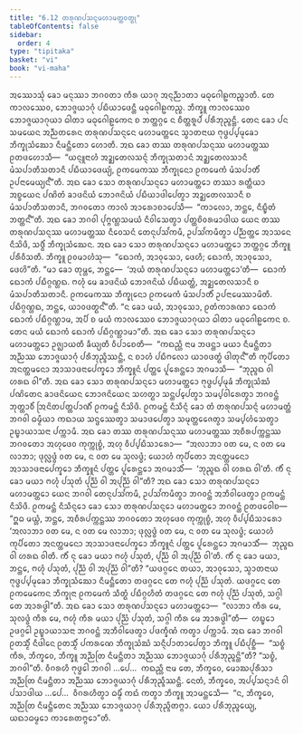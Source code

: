 ```yaml
---
title: "6.12 ᨲᩁᩩᨱᨸᩈᨶ᩠ᨶᨾᩉᩣᨾᨲ᩠ᨲᩅᨲ᩠ᨳᩩ"
tableOfContents: false
sidebar:
  order: 4
type: "tipitaka"
basket: "vi"
book: "vi-maha"
---
```



<DynamicBreadcrumb />

<Division number="283" book="vi-maha">

<Paragraph number="1286" book="vi-maha">
ᩋᩔᩮᩣᩈᩩᩴ ᨡᩮᩣ ᨾᨶᩩᩔᩣ ᨽᨣᩅᨲᩣ ᨠᩥᩁ ᨿᩣᨣᩩ ᩋᨶᩩᨬ᩠ᨬᩣᨲᩣ ᨾᨵᩩᨣᩮᩤᩊᨠᨬ᩠ᨧᩣᨲᩥ. ᨲᩮ ᨠᩣᩃᩔᩮᩅ, ᨽᩮᩣᨩ᩠ᨩᨿᩣᨣᩩᩴ ᨸᨭᩥᨿᩣᨴᩮᨶ᩠ᨲᩥ ᨾᨵᩩᨣᩮᩤᩊᨠᨬ᩠ᨧ. ᨽᩥᨠ᩠ᨡᩪ ᨠᩣᩃᩔᩮᩅ ᨽᩮᩣᨩ᩠ᨩᨿᩣᨣᩩᨿᩣ ᨵᩤᨲᩣ ᨾᨵᩩᨣᩮᩤᩊᨠᩮᨶ ᨧ ᨽᨲ᩠ᨲᨣ᩠ᨣᩮ ᨶ ᨧᩥᨲ᩠ᨲᩁᩪᨸᩴ ᨸᩁᩥᨽᩩᨬ᩠ᨩᨶ᩠ᨲᩥ. ᨲᩮᨶ ᨡᩮᩣ ᨸᨶ ᩈᨾᨿᩮᨶ ᩋᨬ᩠ᨬᨲᩁᩮᨶ ᨲᩁᩩᨱᨸᩈᨶ᩠ᨶᩮᨶ ᨾᩉᩣᨾᨲ᩠ᨲᩮᨶ ᩈ᩠ᩅᩣᨲᨶᩣᨿ ᨻᩩᨴ᩠ᨵᨸ᩠ᨸᨾᩩᨡᩮᩣ ᨽᩥᨠ᩠ᨡᩩᩈᩴᨥᩮᩣ ᨶᩥᨾᨶ᩠ᨲᩥᨲᩮᩣ ᩉᩮᩣᨲᩥ. ᩋᨳ ᨡᩮᩣ ᨲᩔ ᨲᩁᩩᨱᨸᩈᨶ᩠ᨶᩔ ᨾᩉᩣᨾᨲ᩠ᨲᩔ ᩑᨲᨴᩉᩮᩣᩈᩥ—  “ᨿᨶ᩠ᨶᩪᨶᩣᩉᩴ ᩋᨯ᩠ᨰᨲᩮᩃᩈᨶ᩠ᨶᩴ ᨽᩥᨠ᩠ᨡᩩᩈᨲᩣᨶᩴ ᩋᨯ᩠ᨰᨲᩮᩃᩈᩣᨶᩥ ᨾᩴᩈᨸᩣᨲᩥᩈᨲᩣᨶᩥ ᨸᨭᩥᨿᩣᨴᩮᨿ᩠ᨿᩴ, ᩑᨠᨾᩮᨠᩔ ᨽᩥᨠ᩠ᨡᩩᨶᩮᩣ ᩑᨠᨾᩮᨠᩴ ᨾᩴᩈᨸᩣᨲᩥᩴ ᩏᨸᨶᩣᨾᩮᨿ᩠ᨿᨶ᩺”ᨲᩥ. ᩋᨳ ᨡᩮᩣ ᩈᩮᩣ ᨲᩁᩩᨱᨸᩈᨶ᩠ᨶᩮᩣ ᨾᩉᩣᨾᨲ᩠ᨲᩮᩣ ᨲᩔᩣ ᩁᨲ᩠ᨲᩥᨿᩣ ᩋᨧ᩠ᨧᨿᩮᨶ ᨸᨱᩦᨲᩴ ᨡᩣᨴᨶᩦᨿᩴ ᨽᩮᩣᨩᨶᩦᨿᩴ ᨸᨭᩥᨿᩣᨴᩤᨸᩮᨲ᩠ᩅᩣ ᩋᨯ᩠ᨰᨲᩮᩃᩈᩣᨶᩥ ᨧ ᨾᩴᩈᨸᩣᨲᩥᩈᨲᩣᨶᩥ, ᨽᨣᩅᨲᩮᩣ ᨠᩣᩃᩴ ᩋᩣᩁᩮᩣᨧᩣᨸᩮᩈᩥ—  “ᨠᩣᩃᩮᩣ, ᨽᨶ᩠ᨲᩮ, ᨶᩥᨭ᩠ᨮᩥᨲᩴ ᨽᨲ᩠ᨲᨶ᩺”ᨲᩥ. ᩋᨳ ᨡᩮᩣ ᨽᨣᩅᩤ ᨸᩩᨻ᩠ᨻᨱ᩠ᩉᩈᨾᨿᩴ ᨶᩥᩅᩤᩈᩮᨲ᩠ᩅᩣ ᨸᨲ᩠ᨲᨧᩦᩅᩁᨾᩣᨴᩤᨿ ᨿᩮᨶ ᨲᩔ ᨲᩁᩩᨱᨸᩈᨶ᩠ᨶᩔ ᨾᩉᩣᨾᨲ᩠ᨲᩔ ᨶᩥᩅᩮᩈᨶᩴ ᨲᩮᨶᩩᨸᩈᩘᨠᨾᩥ, ᩏᨸᩈᩘᨠᨾᩥᨲ᩠ᩅᩣ ᨸᨬ᩠ᨬᨲ᩠ᨲᩮ ᩋᩣᩈᨶᩮ ᨶᩥᩈᩦᨴᩥ, ᩈᨴ᩠ᨵᩥᩴ ᨽᩥᨠ᩠ᨡᩩᩈᩴᨥᩮᨶ. ᩋᨳ ᨡᩮᩣ ᩈᩮᩣ ᨲᩁᩩᨱᨸᩈᨶ᩠ᨶᩮᩣ ᨾᩉᩣᨾᨲ᩠ᨲᩮᩣ ᨽᨲ᩠ᨲᨣ᩠ᨣᩮ ᨽᩥᨠ᩠ᨡᩪ ᨸᩁᩥᩅᩥᩈᨲᩥ. ᨽᩥᨠ᩠ᨡᩪ ᩑᩅᨾᩣᩉᩴᩈᩩ—  “ᨳᩮᩣᨠᩴ, ᩋᩣᩅᩩᩈᩮᩣ, ᨴᩮᩉᩥ; ᨳᩮᩣᨠᩴ, ᩋᩣᩅᩩᩈᩮᩣ, ᨴᩮᩉᩦ”ᨲᩥ. “ᨾᩣ ᨡᩮᩣ ᨲᩩᨾ᩠ᩉᩮ, ᨽᨶ᩠ᨲᩮ—  ‘ᩋᨿᩴ ᨲᩁᩩᨱᨸᩈᨶ᩠ᨶᩮᩣ ᨾᩉᩣᨾᨲ᩠ᨲᩮᩣ’ᨲᩥ—  ᨳᩮᩣᨠᩴ ᨳᩮᩣᨠᩴ ᨸᨭᩥᨣ᩠ᨣᨱ᩠ᩉᨳ. ᨻᩉᩩᩴ ᨾᩮ ᨡᩣᨴᨶᩦᨿᩴ ᨽᩮᩣᨩᨶᩦᨿᩴ ᨸᨭᩥᨿᨲ᩠ᨲᩴ, ᩋᨯ᩠ᨰᨲᩮᩃᩈᩣᨶᩥ ᨧ ᨾᩴᩈᨸᩣᨲᩥᩈᨲᩣᨶᩥ. ᩑᨠᨾᩮᨠᩔ ᨽᩥᨠ᩠ᨡᩩᨶᩮᩣ ᩑᨠᨾᩮᨠᩴ ᨾᩴᩈᨸᩣᨲᩥᩴ ᩏᨸᨶᩣᨾᩮᩔᩣᨾᩦᨲᩥ. ᨸᨭᩥᨣ᩠ᨣᨱ᩠ᩉᨳ, ᨽᨶ᩠ᨲᩮ, ᨿᩣᩅᨴᨲ᩠ᨳᨶ᩺”ᨲᩥ. “ᨶ ᨡᩮᩣ ᨾᨿᩴ, ᩋᩣᩅᩩᩈᩮᩣ, ᩑᨲᩴᨠᩣᩁᨱᩣ ᨳᩮᩣᨠᩴ ᨳᩮᩣᨠᩴ ᨸᨭᩥᨣ᩠ᨣᨱ᩠ᩉᩣᨾ, ᩋᨸᩥ ᨧ ᨾᨿᩴ ᨠᩣᩃᩔᩮᩅ ᨽᩮᩣᨩ᩠ᨩᨿᩣᨣᩩᨿᩣ ᨵᩤᨲᩣ ᨾᨵᩩᨣᩮᩤᩊᨠᩮᨶ ᨧ. ᨲᩮᨶ ᨾᨿᩴ ᨳᩮᩣᨠᩴ ᨳᩮᩣᨠᩴ ᨸᨭᩥᨣ᩠ᨣᨱ᩠ᩉᩣᨾᩣ”ᨲᩥ. ᩋᨳ ᨡᩮᩣ ᩈᩮᩣ ᨲᩁᩩᨱᨸᩈᨶ᩠ᨶᩮᩣ ᨾᩉᩣᨾᨲ᩠ᨲᩮᩣ ᩏᨩ᩠ᨫᩣᨿᨲᩥ ᨡᩥᨿ᩠ᨿᨲᩥ ᩅᩥᨸᩣᨧᩮᨲᩥ—  “ᨠᨳᨬ᩠ᩉᩥ ᨶᩣᨾ ᨽᨴᨶ᩠ᨲᩣ ᨾᨿᩣ ᨶᩥᨾᨶ᩠ᨲᩥᨲᩣ ᩋᨬ᩠ᨬᩔ ᨽᩮᩣᨩ᩠ᨩᨿᩣᨣᩩᩴ ᨸᩁᩥᨽᩩᨬ᩠ᨩᩥᩔᨶ᩠ᨲᩥ, ᨶ ᨧᩣᩉᩴ ᨸᨭᩥᨻᩃᩮᩣ ᨿᩣᩅᨴᨲ᩠ᨳᩴ ᨴᩤᨲᩩᨶ᩺”ᨲᩥ ᨠᩩᨸᩥᨲᩮᩣ ᩋᨶᨲ᩠ᨲᨾᨶᩮᩣ ᩋᩣᩈᩣᨴᨶᩣᨸᩮᨠ᩠ᨡᩮᩣ ᨽᩥᨠ᩠ᨡᩪᨶᩴ ᨸᨲ᩠ᨲᩮ ᨸᩪᩁᩮᨶ᩠ᨲᩮᩣ ᩋᨣᨾᩣᩈᩥ—  “ᨽᩩᨬ᩠ᨩᨳ ᩅᩤ ᩉᩁᨳ ᩅᩤ”ᨲᩥ. ᩋᨳ ᨡᩮᩣ ᩈᩮᩣ ᨲᩁᩩᨱᨸᩈᨶ᩠ᨶᩮᩣ ᨾᩉᩣᨾᨲ᩠ᨲᩮᩣ ᨻᩩᨴ᩠ᨵᨸ᩠ᨸᨾᩩᨡᩴ ᨽᩥᨠ᩠ᨡᩩᩈᩴᨥᩴ ᨸᨱᩦᨲᩮᨶ ᨡᩣᨴᨶᩦᨿᩮᨶ ᨽᩮᩣᨩᨶᩦᨿᩮᨶ ᩈᩉᨲ᩠ᨳᩣ ᩈᨶ᩠ᨲᨸ᩠ᨸᩮᨲ᩠ᩅᩣ ᩈᨾ᩠ᨸᩅᩤᩁᩮᨲ᩠ᩅᩣ ᨽᨣᩅᨶ᩠ᨲᩴ ᨽᩩᨲ᩠ᨲᩣᩅᩥᩴ ᩒᨶᩦᨲᨸᨲ᩠ᨲᨸᩣᨱᩥᩴ ᩑᨠᨾᨶ᩠ᨲᩴ ᨶᩥᩈᩦᨴᩥ. ᩑᨠᨾᨶ᩠ᨲᩴ ᨶᩥᩈᩥᨶ᩠ᨶᩴ ᨡᩮᩣ ᨲᩴ ᨲᩁᩩᨱᨸᩈᨶ᩠ᨶᩴ ᨾᩉᩣᨾᨲ᩠ᨲᩴ ᨽᨣᩅᩤ ᨵᨾ᩠ᨾᩥᨿᩣ ᨠᨳᩣᨿ ᩈᨶ᩠ᨴᩔᩮᨲ᩠ᩅᩣ ᩈᨾᩣᨴᨸᩮᨲ᩠ᩅᩣ ᩈᨾᩩᨲ᩠ᨲᩮᨩᩮᨲ᩠ᩅᩣ ᩈᨾ᩠ᨸᩉᩴᩈᩮᨲ᩠ᩅᩣ ᩏᨭ᩠ᨮᩣᨿᩣᩈᨶᩣ ᨸᨠ᩠ᨠᩣᨾᩥ.
</Paragraph>

<Paragraph number="1287" book="vi-maha">
ᩋᨳ ᨡᩮᩣ ᨲᩔ ᨲᩁᩩᨱᨸᩈᨶ᩠ᨶᩔ ᨾᩉᩣᨾᨲ᩠ᨲᩔ ᩋᨧᩥᩁᨸᨠ᩠ᨠᨶ᩠ᨲᩔ ᨽᨣᩅᨲᩮᩣ ᩋᩉᩩᨴᩮᩅ ᨠᩩᨠ᩠ᨠᩩᨧ᩠ᨧᩴ, ᩋᩉᩩ ᩅᩥᨸ᩠ᨸᨭᩥᩈᩣᩁᩮᩣ—  “ᩋᩃᩣᨽᩣ ᩅᨲ ᨾᩮ, ᨶ ᩅᨲ ᨾᩮ ᩃᩣᨽᩣ; ᨴᩩᩃᩖᨴ᩠ᨵᩴ ᩅᨲ ᨾᩮ, ᨶ ᩅᨲ ᨾᩮ ᩈᩩᩃᨴ᩠ᨵᩴ; ᨿᩮᩣᩉᩴ ᨠᩩᨸᩥᨲᩮᩣ ᩋᨶᨲ᩠ᨲᨾᨶᩮᩣ ᩋᩣᩈᩣᨴᨶᩣᨸᩮᨠ᩠ᨡᩮᩣ ᨽᩥᨠ᩠ᨡᩪᨶᩴ ᨸᨲ᩠ᨲᩮ ᨸᩪᩁᩮᨶ᩠ᨲᩮᩣ ᩋᨣᨾᩣᩈᩥᩴ—  ‘ᨽᩩᨬ᩠ᨩᨳ ᩅᩤ ᩉᩁᨳ ᩅᩤ’ᨲᩥ. ᨠᩥᩴ ᨶᩩ ᨡᩮᩣ ᨾᨿᩣ ᨻᩉᩩᩴ ᨸᩈᩩᨲᩴ ᨸᩩᨬ᩠ᨬᩴ ᩅᩤ ᩋᨸᩩᨬ᩠ᨬᩴ ᩅᩤ”ᨲᩥ? ᩋᨳ ᨡᩮᩣ ᩈᩮᩣ ᨲᩁᩩᨱᨸᩈᨶ᩠ᨶᩮᩣ ᨾᩉᩣᨾᨲ᩠ᨲᩮᩣ ᨿᩮᨶ ᨽᨣᩅᩤ ᨲᩮᨶᩩᨸᩈᩘᨠᨾᩥ, ᩏᨸᩈᩘᨠᨾᩥᨲ᩠ᩅᩣ ᨽᨣᩅᨶ᩠ᨲᩴ ᩋᨽᩥᩅᩤᨴᩮᨲ᩠ᩅᩣ ᩑᨠᨾᨶ᩠ᨲᩴ ᨶᩥᩈᩦᨴᩥ. ᩑᨠᨾᨶ᩠ᨲᩴ ᨶᩥᩈᩥᨶ᩠ᨶᩮᩣ ᨡᩮᩣ ᩈᩮᩣ ᨲᩁᩩᨱᨸᩈᨶ᩠ᨶᩮᩣ ᨾᩉᩣᨾᨲ᩠ᨲᩮᩣ ᨽᨣᩅᨶ᩠ᨲᩴ ᩑᨲᨴᩅᩮᩤᨧ—  “ᩍᨵ ᨾᨿ᩠ᩉᩴ, ᨽᨶ᩠ᨲᩮ, ᩋᨧᩥᩁᨸᨠ᩠ᨠᨶ᩠ᨲᩔ ᨽᨣᩅᨲᩮᩣ ᩋᩉᩩᨴᩮᩅ ᨠᩩᨠ᩠ᨠᩩᨧ᩠ᨧᩴ, ᩋᩉᩩ ᩅᩥᨸ᩠ᨸᨭᩥᩈᩣᩁᩮᩣ ‘ᩋᩃᩣᨽᩣ ᩅᨲ ᨾᩮ, ᨶ ᩅᨲ ᨾᩮ ᩃᩣᨽᩣ; ᨴᩩᩃᩖᨴ᩠ᨵᩴ ᩅᨲ ᨾᩮ, ᨶ ᩅᨲ ᨾᩮ ᩈᩩᩃᨴ᩠ᨵᩴ; ᨿᩮᩣᩉᩴ ᨠᩩᨸᩥᨲᩮᩣ ᩋᨶᨲ᩠ᨲᨾᨶᩮᩣ ᩋᩣᩈᩣᨴᨶᩣᨸᩮᨠ᩠ᨡᩮᩣ ᨽᩥᨠ᩠ᨡᩪᨶᩴ ᨸᨲ᩠ᨲᩮ ᨸᩪᩁᩮᨶ᩠ᨲᩮᩣ ᩋᨣᨾᩣᩈᩥᩴ—  ᨽᩩᨬ᩠ᨩᨳ ᩅᩤ ᩉᩁᨳ ᩅᩤᨲᩥ. ᨠᩥᩴ ᨶᩩ ᨡᩮᩣ ᨾᨿᩣ ᨻᩉᩩᩴ ᨸᩈᩩᨲᩴ, ᨸᩩᨬ᩠ᨬᩴ ᩅᩤ ᩋᨸᩩᨬ᩠ᨬᩴ ᩅᩤ’ᨲᩥ. ᨠᩥᩴ ᨶᩩ ᨡᩮᩣ ᨾᨿᩣ, ᨽᨶ᩠ᨲᩮ, ᨻᩉᩩᩴ ᨸᩈᩩᨲᩴ, ᨸᩩᨬ᩠ᨬᩴ ᩅᩤ ᩋᨸᩩᨬ᩠ᨬᩴ ᩅᩤ”ᨲᩥ? “ᨿᨴᨣ᩠ᨣᩮᨶ ᨲᨿᩣ, ᩋᩣᩅᩩᩈᩮᩣ, ᩈ᩠ᩅᩣᨲᨶᩣᨿ ᨻᩩᨴ᩠ᨵᨸ᩠ᨸᨾᩩᨡᩮᩣ ᨽᩥᨠ᩠ᨡᩩᩈᩴᨥᩮᩣ ᨶᩥᨾᨶ᩠ᨲᩥᨲᩮᩣ ᨲᨴᨣ᩠ᨣᩮᨶ ᨲᩮ ᨻᩉᩩᩴ ᨸᩩᨬ᩠ᨬᩴ ᨸᩈᩩᨲᩴ. ᨿᨴᨣ᩠ᨣᩮᨶ ᨲᩮ ᩑᨠᨾᩮᨠᩮᨶ ᨽᩥᨠ᩠ᨡᩩᨶᩣ ᩑᨠᨾᩮᨠᩴ ᩈᩥᨲ᩠ᨳᩴ ᨸᨭᩥᨣ᩠ᨣᩉᩥᨲᩴ ᨲᨴᨣ᩠ᨣᩮᨶ ᨲᩮ ᨻᩉᩩᩴ ᨸᩩᨬ᩠ᨬᩴ ᨸᩈᩩᨲᩴ, ᩈᨣ᩠ᨣᩤ ᨲᩮ ᩋᩣᩁᨴ᩠ᨵᩤ”ᨲᩥ. ᩋᨳ ᨡᩮᩣ ᩈᩮᩣ ᨲᩁᩩᨱᨸᩈᨶ᩠ᨶᩮᩣ ᨾᩉᩣᨾᨲ᩠ᨲᩮᩣ—  “ᩃᩣᨽᩣ ᨠᩥᩁ ᨾᩮ, ᩈᩩᩃᨴ᩠ᨵᩴ ᨠᩥᩁ ᨾᩮ, ᨻᩉᩩᩴ ᨠᩥᩁ ᨾᨿᩣ ᨸᩩᨬ᩠ᨬᩴ ᨸᩈᩩᨲᩴ, ᩈᨣ᩠ᨣᩤ ᨠᩥᩁ ᨾᩮ ᩋᩣᩁᨴ᩠ᨵᩤ”ᨲᩥ—  ᩉᨭ᩠ᨮᩮᩣ ᩏᨴᨣ᩠ᨣᩮᩤ ᩏᨭ᩠ᨮᩣᨿᩣᩈᨶᩣ ᨽᨣᩅᨶ᩠ᨲᩴ ᩋᨽᩥᩅᩤᨴᩮᨲ᩠ᩅᩣ ᨸᨴᨠ᩠ᨡᩥᨱᩴ ᨠᨲ᩠ᩅᩣ ᨸᨠ᩠ᨠᩣᨾᩥ. ᩋᨳ ᨡᩮᩣ ᨽᨣᩅᩤ ᩑᨲᩈ᩠ᨾᩥᩴ ᨶᩥᨴᩤᨶᩮ ᩑᨲᩈ᩠ᨾᩥᩴ ᨸᨠᩁᨱᩮ ᨽᩥᨠ᩠ᨡᩩᩈᩴᨥᩴ ᩈᨶ᩠ᨶᩥᨸᩣᨲᩣᨸᩮᨲ᩠ᩅᩣ ᨽᩥᨠ᩠ᨡᩪ ᨸᨭᩥᨸᩩᨧ᩠ᨨᩥ—  “ᩈᨧ᩠ᨧᩴ ᨠᩥᩁ, ᨽᩥᨠ᩠ᨡᩅᩮ, ᨽᩥᨠ᩠ᨡᩪ ᩋᨬ᩠ᨬᨲᩕ ᨶᩥᨾᨶ᩠ᨲᩥᨲᩣ ᩋᨬ᩠ᨬᩔ ᨽᩮᩣᨩ᩠ᨩᨿᩣᨣᩩᩴ ᨸᩁᩥᨽᩩᨬ᩠ᨩᨶ᩠ᨲᩦ”ᨲᩥ? “ᩈᨧ᩠ᨧᩴ, ᨽᨣᩅᩤ”ᨲᩥ. ᩅᩥᨣᩁᩉᩥ ᨻᩩᨴ᩠ᨵᩮᩤ ᨽᨣᩅᩤ …ᨸᩮ…  ᨠᨳᨬ᩠ᩉᩥ ᨶᩣᨾ ᨲᩮ, ᨽᩥᨠ᩠ᨡᩅᩮ, ᨾᩮᩣᨥᨸᩩᩁᩥᩈᩣ ᩋᨬ᩠ᨬᨲᩕ ᨶᩥᨾᨶ᩠ᨲᩥᨲᩣ ᩋᨬ᩠ᨬᩔ ᨽᩮᩣᨩ᩠ᨩᨿᩣᨣᩩᩴ ᨸᩁᩥᨽᩩᨬ᩠ᨩᩥᩔᨶ᩠ᨲᩥ. ᨶᩮᨲᩴ, ᨽᩥᨠ᩠ᨡᩅᩮ, ᩋᨸ᩠ᨸᩈᨶ᩠ᨶᩣᨶᩴ ᩅᩤ ᨸᩈᩣᨴᩤᨿ …ᨸᩮ…  ᩅᩥᨣᩁᩉᩥᨲ᩠ᩅᩣ ᨵᨾ᩠ᨾᩥᩴ ᨠᨳᩴ ᨠᨲ᩠ᩅᩣ ᨽᩥᨠ᩠ᨡᩪ ᩋᩣᨾᨶ᩠ᨲᩮᩈᩥ—  “ᨶ, ᨽᩥᨠ᩠ᨡᩅᩮ, ᩋᨬ᩠ᨬᨲᩕ ᨶᩥᨾᨶ᩠ᨲᩥᨲᩮᨶ ᩋᨬ᩠ᨬᩔ ᨽᩮᩣᨩ᩠ᨩᨿᩣᨣᩩ ᨸᩁᩥᨽᩩᨬ᩠ᨩᩥᨲᨻ᩠ᨻᩣ. ᨿᩮᩣ ᨸᩁᩥᨽᩩᨬ᩠ᨩᩮᨿ᩠ᨿ, ᨿᨳᩣᨵᨾ᩠ᨾᩮᩣ ᨠᩣᩁᩮᨲᨻ᩠ᨻᩮᩣ”ᨲᩥ.
</Paragraph>
</Division>